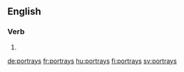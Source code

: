==English==

===Verb===
{{head|en|verb form}}

# {{en-third-person singular of|portray}}

[[de:portrays]]
[[fr:portrays]]
[[hu:portrays]]
[[fi:portrays]]
[[sv:portrays]]